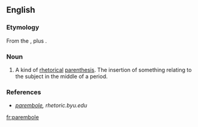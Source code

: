 ==English==

===Etymology===
From the {{etyl|grc|en}} {{m|grc|παρά||beside}}, plus {{m|grc|ἐμβολή||throwing in}}.

===Noun===
{{en-noun}}

# {{label|en|rhetoric}} A kind of [[rhetorical]] [[parenthesis]]. The insertion of something relating to the subject in the middle of a period.

===References===
* ''[http://rhetoric.byu.edu/figures/P/parembole.htm parembole], rhetoric.byu.edu''

[[fr:parembole]]